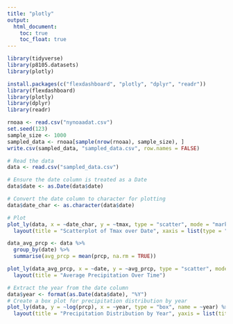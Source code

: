 ```yaml
---
title: "plotly"
output: 
  html_document:
    toc: true
    toc_float: true
---
```


```r
library(tidyverse)
library(p8105.datasets)
library(plotly)
```
```r
install.packages(c("flexdashboard", "plotly", "dplyr", "readr"))
library(flexdashboard)
library(plotly)
library(dplyr)
library(readr)

rnoaa <- read.csv("nynoaadat.csv")
set.seed(123)
sample_size <- 1000
sampled_data <- rnoaa[sample(nrow(rnoaa), sample_size), ]
write.csv(sampled_data, "sampled_data.csv", row.names = FALSE)

```

```r
# Read the data
data <- read.csv("sampled_data.csv")
```

```r
# Ensure the date column is treated as a Date
data$date <- as.Date(data$date)

# Convert the date column to character for plotting
data$date_char <- as.character(data$date)

# Plot
plot_ly(data, x = ~date_char, y = ~tmax, type = "scatter", mode = "markers", color = ~tmax, colorscale = "Viridis") %>%
  layout(title = "Scatterplot of Tmax over Date", xaxis = list(type = "category"))

```

```r
data_avg_prcp <- data %>% 
  group_by(date) %>% 
  summarise(avg_prcp = mean(prcp, na.rm = TRUE))

plot_ly(data_avg_prcp, x = ~date, y = ~avg_prcp, type = "scatter", mode = "lines") %>%
  layout(title = "Average Precipitation Over Time")

```

```r
# Extract the year from the date column
data$year <- format(as.Date(data$date), "%Y")
# Create a box plot for precipitation distribution by year
plot_ly(data, y = ~log(prcp), x = ~year, type = "box", name = ~year) %>%
  layout(title = "Precipitation Distribution by Year", yaxis = list(title = "Precipitation"))

```

